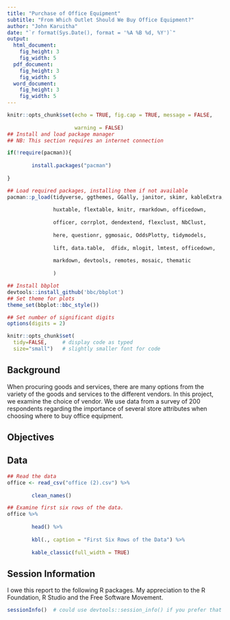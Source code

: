 ```yaml
---
title: "Purchase of Office Equipment"
subtitle: "From Which Outlet Should We Buy Office Equipment?"
author: "John Karuitha"
date: "`r format(Sys.Date(), format = '%A %B %d, %Y')`"
output: 
  html_document:
    fig_height: 3
    fig_width: 5
  pdf_document:
    fig_height: 3
    fig_width: 5
  word_document:
    fig_height: 3
    fig_width: 5
---
```


```r
knitr::opts_chunk$set(echo = TRUE, fig.cap = TRUE, message = FALSE, 
                      
                      warning = FALSE)
## Install and load package manager
## NB: This section requires an internet connection

if(!require(pacman)){
        
        install.packages("pacman")
        
}

## Load required packages, installing them if not available
pacman::p_load(tidyverse, ggthemes, GGally, janitor, skimr, kableExtra, 
               
               huxtable, flextable, knitr, rmarkdown, officedown, 
               
               officer, corrplot, dendextend, flexclust, NbClust,
               
               here, questionr, ggmosaic, OddsPlotty, tidymodels,
               
               lift, data.table,  dfidx, mlogit, lmtest, officedown,
               
               markdown, devtools, remotes, mosaic, thematic
               
               )

## Install bbplot
devtools::install_github('bbc/bbplot')
## Set theme for plots
theme_set(bbplot::bbc_style())

## Set number of significant digits
options(digits = 2)

knitr::opts_chunk$set(
  tidy=FALSE,     # display code as typed
  size="small")   # slightly smaller font for code
```

## Background

When procuring goods and services, there are many options from the variety of the goods and services to the different vendors. In this project, we examine the choice of vendor. We use data from a survey of 200 respondents regarding the importance of several store attributes when choosing where to buy office equipment.

## Objectives 


## Data

```r
## Read the data
office <- read_csv("office (2).csv") %>% 
        
        clean_names()

```



```r
## Examine first six rows of the data.
office %>% 
        
        head() %>% 
        
        kbl(., caption = "First Six Rows of the Data") %>% 
        
        kable_classic(full_width = TRUE)
```

## Session Information

I owe this report to the following R packages. My appreciation to the R Foundation, R Studio and the Free Software Movement. 
  
```r
sessionInfo()  # could use devtools::session_info() if you prefer that
```
  